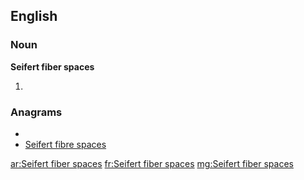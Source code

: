 ==English==

===Noun===
'''Seifert fiber spaces'''

# {{plural of|[[Seifert fiber space]]}}

===Anagrams===
* {{alphagram|abceeeeffiiprrssst}}
* [[Seifert fibre spaces#English|Seifert fibre spaces]]

[[ar:Seifert fiber spaces]]
[[fr:Seifert fiber spaces]]
[[mg:Seifert fiber spaces]]